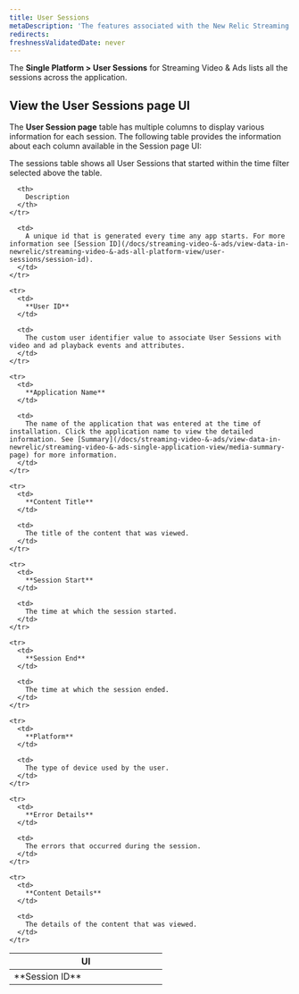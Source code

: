 ```yaml
---
title: User Sessions
metaDescription: 'The features associated with the New Relic Streaming video & ads.'
redirects:
freshnessValidatedDate: never
---
```


The **Single Platform > User Sessions** for Streaming Video & Ads lists all the sessions across the application.

## View the User Sessions page UI

The **User Session page** table has multiple columns to display various information for each session. The following table provides the information about each column available in the Session page UI:

<Callout variant="important">
  The sessions table shows all User Sessions that started within the time filter selected above the table.
</Callout>

<table>
  <thead>
    <tr>
      <th width="50%">
        UI
      </th>

      <th>
        Description
      </th>
    </tr>
  </thead>

  <tbody>
    <tr>
      <td>
        **Session ID**
      </td>

      <td>
        A unique id that is generated every time any app starts. For more information see [Session ID](/docs/streaming-video-&-ads/view-data-in-newrelic/streaming-video-&-ads-all-platform-view/user-sessions/session-id).
      </td>
    </tr>

    <tr>
      <td>
        **User ID**
      </td>

      <td>
        The custom user identifier value to associate User Sessions with video and ad playback events and attributes.
      </td>
    </tr>

    <tr>
      <td>
        **Application Name**
      </td>

      <td>
        The name of the application that was entered at the time of installation. Click the application name to view the detailed information. See [Summary](/docs/streaming-video-&-ads/view-data-in-newrelic/streaming-video-&-ads-single-application-view/media-summary-page) for more information.
      </td>
    </tr>

    <tr>
      <td>
        **Content Title**
      </td>

      <td>
        The title of the content that was viewed.
      </td>
    </tr>

    <tr>
      <td>
        **Session Start**
      </td>

      <td>
        The time at which the session started.
      </td>
    </tr>

    <tr>
      <td>
        **Session End**
      </td>

      <td>
        The time at which the session ended.
      </td>
    </tr>

    <tr>
      <td>
        **Platform**
      </td>

      <td>
        The type of device used by the user.
      </td>
    </tr>

    <tr>
      <td>
        **Error Details**
      </td>

      <td>
        The errors that occurred during the session.
      </td>
    </tr>

    <tr>
      <td>
        **Content Details**
      </td>

      <td>
        The details of the content that was viewed.
      </td>
    </tr>

  </tbody>
</table>